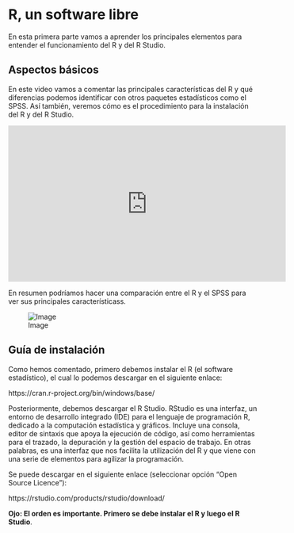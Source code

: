 # R, un software libre

En esta primera parte vamos a aprender los principales elementos para entender el funcionamiento del R y del R Studio.  

## Aspectos básicos

En este video vamos a comentar las principales características del R y qué diferencias podemos identificar con otros paquetes estadísticos como el SPSS. Así también, veremos cómo es el procedimiento para la instalación del R y del R Studio.

<iframe width="560" height="315" src="https://www.youtube.com/embed/jLFfC899ZAU" frameborder="0" allow="accelerometer; autoplay; encrypted-media; gyroscope; picture-in-picture" allowfullscreen></iframe>

En resumen podríamos hacer una comparación entre el R y el SPSS para ver sus principales característicass. 

![Image](images/1-1.jpg)

## Guía de instalación

Como hemos comentado, primero debemos instalar el R (el software estadístico), el cual lo podemos descargar en el siguiente enlace:

https://cran.r-project.org/bin/windows/base/

Posteriormente, debemos descargar el R Studio. RStudio es una interfaz, un entorno de desarrollo integrado (IDE) para el lenguaje de programación R, dedicado a la computación estadística y gráficos. Incluye una consola, editor de sintaxis que apoya la ejecución de código, así como herramientas para el trazado, la depuración y la gestión del espacio de trabajo. En otras palabras, es una interfaz que nos facilita la utilización del R y que viene con una serie de elementos para agilizar la programación.

Se puede descargar en el siguiente enlace (seleccionar opción “Open Source Licence”):

https://rstudio.com/products/rstudio/download/

**Ojo: El orden es importante. Primero se debe instalar el R y luego el R Studio**.

